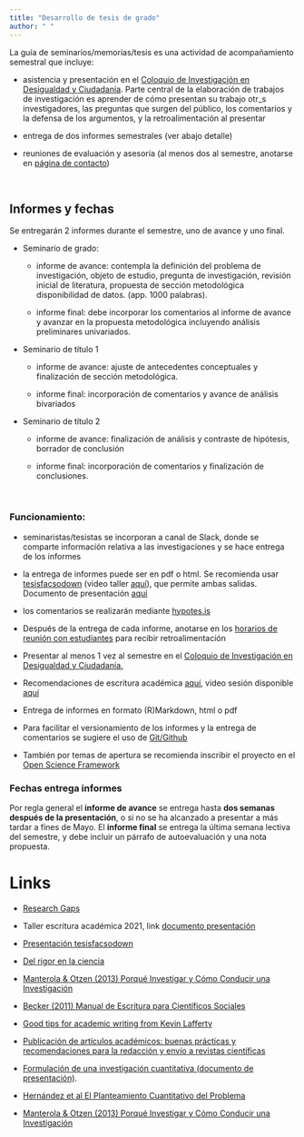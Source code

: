 ```yaml
---
title: "Desarrollo de tesis de grado"
author: " "
---
```


La guía de seminarios/memorias/tesis es una actividad de acompañamiento semestral que incluye:

- asistencia y presentación en el [Coloquio de Investigación en Desigualdad y Ciudadanía](/post/coloquio/). Parte central de la elaboración de trabajos de investigación es aprender de cómo presentan su trabajo otr_s investigadores, las preguntas que surgen del público, los comentarios y la defensa de los argumentos, y la retroalimentación al presentar

- entrega de dos informes semestrales (ver abajo detalle)

- reuniones de evaluación y asesoría (al menos dos al semestre, anotarse en [página de contacto](/contacto/))

<br>

## Informes y fechas

Se entregarán 2 informes durante el semestre, uno de avance y uno final.

- Seminario de grado:

  - informe de avance: contempla la definición del problema de investigación, objeto de estudio, pregunta de investigación, revisión inicial de literatura, propuesta de sección metodológica disponibilidad de datos. (app. 1000 palabras).

  - informe final: debe incorporar los comentarios al informe de avance y avanzar en la propuesta metodológica incluyendo análisis preliminares univariados.

- Seminario de título 1

  - informe de avance: ajuste de antecedentes conceptuales y finalización de sección metodológica.

  - informe final: incorporación de comentarios y avance de análisis bivariados

- Seminario de título 2

  - informe de avance: finalización de análisis y contraste de hipótesis, borrador de conclusión

  - informe final: incorporación de comentarios y finalización de conclusiones.




<br>

### Funcionamiento:

- seminaristas/tesistas se incorporan a canal de Slack, donde se comparte información relativa a las investigaciones y se hace entrega de los informes

- la entrega de informes puede ser en pdf o html. Se recomienda usar [tesisfacsodown](https://juancarloscastillo.github.io/tesisfacsodown/) (video taller [aquí](https://www.dropbox.com/s/u3g2x74nj31jsu1/zoom_0.mp4?raw=1)), que permite ambas salidas. Documento de presentación [aquí](documents/talleres-cursos/tesisfacsodown/tesisfacsodown.html)

- los comentarios se realizarán mediante [hypotes.is](https://hypothes.is/)

- Después de la entrega de cada informe, anotarse en los [horarios de reunión con estudiantes](/contacto) para recibir retroalimentación

- Presentar al menos 1 vez al semestre en el [Coloquio de Investigación en Desigualdad y Ciudadanía.](/post/coloquio/)

- Recomendaciones de escritura académica [aquí](http://bit.ly/2e4rKiK), video sesión disponible [aquí](https://www.dropbox.com/s/4if7bpbbhuo7406/zoom_0.mp4?raw=1)

- Entrega de informes en formato (R)Markdown, html o pdf

- Para facilitar el versionamiento de los informes y la entrega de comentarios se sugiere el uso de [Git/Github](https://github.com/)

- También por temas de apertura se recomienda inscribir el proyecto en el [Open Science Framework](https://osf.io/)

### Fechas entrega informes

Por regla general el **informe de avance** se entrega hasta **dos semanas después de la presentación**, o si no se ha alcanzado a presentar a más tardar a fines de Mayo. El **informe final** se entrega la última semana lectiva del semestre, y debe incluir un párrafo de autoevaluación y una nota propuesta.

# Links

- [Research Gaps](/images/research_gaps.jpeg)

- Taller escritura académica 2021, link [documento presentación](../../seminarios-talleres/escritura-academica/escritura-academica.html)

- [Presentación tesisfacsodown](https://juancarloscastillo.github.io/tesisfacsodown/)

- [Del rigor en la ciencia](https://ciudadseva.com/texto/del-rigor-en-la-ciencia/)

- [Manterola & Otzen (2013) Porqué Investigar y Cómo Conducir una Investigación](https://scielo.conicyt.cl/scielo.php?script=sci_arttext&pid=S0717-95022013000400056)

- [Becker (2011) Manual de Escritura para Científicos Sociales](http://www.derechoshumanos.unlp.edu.ar/assets/files/documentos/manual-de-escritura-para-cientificos-sociales.pdf)

- [Good tips for academic writing from Kevin Lafferty](http://trophiccascades.forestry.oregonstate.edu/sites/trophic/files/Lafferty_WritingScientificPaper.pdf)

- [Publicación de artículos académicos: buenas prácticas y recomendaciones para la redacción y envío a revistas científicas](https://repositori.upf.edu/handle/10230/44599)

- [Formulación de una investigación cuantitativa (documento de presentación)](https://estrategias-ic.netlify.app/docpres/02_formu/02_formu.html#1).

- [Hernández et al El Planteamiento Cuantitativo del Problema](https://estrategias-ic.netlify.app/readings/cap3Hernandezetal2014.pdf)

- [Manterola & Otzen (2013) Porqué Investigar y Cómo Conducir una Investigación](https://scielo.conicyt.cl/scielo.php?script=sci_arttext&pid=S0717-95022013000400056)
